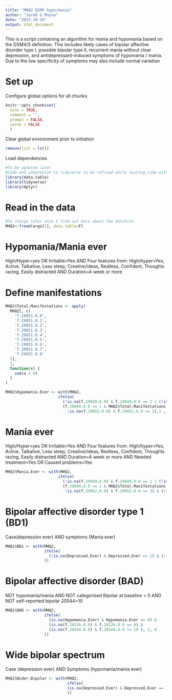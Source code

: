 ```yaml
---
title: "MHQ2 DSM5 hypo/mania"
author: "Jared G Maina"
date: "2023-10-19"
output: html_document
---
```


This is a script containing an algorithm for mania and hypomania based on the DSM4/5 definition. This includes likely cases of bipolar affective disorder type I, possible bipolar type II, recurrent mania without clear depression, and antidepressant-induced symptoms of hypomania / mania. Due to the low specificity of symptoms may also include normal variation

# Set up
Configure global options for all chunks
```r
knitr::opts_chunk$set(
  echo = TRUE,
  comment = '',
  prompt = FALSE,
  cache = FALSE
  )
```

Clear global environment prior to initiation
```r
remove(list = ls())
```

Load dependencies
```r
#To be updated later
#Code and adaptation to tidyverse to be refined while testing code with data
library(data.table)
library(tidyverse)
library(dplyr)
```

# Read in the data

```r
#To change later once I find out more about the datafile
MHQ2<-fread(args[1], data.table=F)
```

# Hypomania/Mania ever
High/Hyper=yes OR Irritable=Yes
AND
Four features from:
  High/hyper=Yes, Active, Talkative, Less sleep, Creative/ideas, Restless, Confident, Thoughts racing, Easily distracted
AND
Duration=A week or more

# Define manifestations

```r
MHQ2$Total.Manifestations <- apply(
  MHQ2[, c(
    'f.29051.0.0',
    'f.29051.0.1',
    'f.29051.0.2',
    'f.29051.0.3',
    'f.29051.0.4',
    'f.29051.0.5',
    'f.29051.0.6',
    'f.29051.0.7',
    'f.29051.0.8'
  )],
  1,
  function(x) {
    sum(x > 0)
  }
)
```

```r
MHQ2$Hypomania.Ever <- with(MHQ2, 
                       ifelse(
                         (!is.na(f.29049.0.0) & f.29049.0.0 == 1 | (!is.na(f.29050.0.0) & f.29050.0.0 == 1)) &
                         (f.29049.0.0 == 1 & MHQ2$Total.Manifestations >= 3) &
                           !is.na(f.29052.0.0) & f.29052.0.0 == 3),1 , 0)
```

# Mania ever
High/Hyper=yes OR Irritable=Yes
AND
Four features from:
  High/hyper=Yes, Active, Talkative, Less sleep, Creative/ideas, Restless, Confident, Thoughts racing, Easily distracted
AND
Duration=A week or more
AND
Needed treatment=Yes OR Caused problems=Yes

```r

MHQ2$Mania.Ever <- with(MHQ2, 
                       ifelse(
                         (!is.na(f.29049.0.0) & f.29049.0.0 == 1 | (!is.na(f.29050.0.0) & f.29050.0.0 == 1)) &
                         (f.29049.0.0 == 1 & MHQ2$Total.Manifestations >= 3) &
                          !is.na(f.29052.0.0) & f.29052.0.0 == 3) & (!is.na(f.29056.0.0) & f.29056.0.0 == 1) | (!is.na(f.29057.0.0) & f.29057.0.0 == 1), 1, 0)
```

# Bipolar affective disorder type 1 (BD1)
Case(depression ever) AND symptoms (Mania ever)
```r
MHQ2$BD1 <- with(MHQ2,
                 ifelse(
                   (!is.na(Depressed.Ever) & Depressed.Ever == 1) & (!is.na(Mania.Ever) & Mania.Ever == 1), 1, 0
                 ))
```

# Bipolar affective disorder (BAD)
NOT hypomania/mania AND NOT categorised Bipolar at baseline = 0 AND NOT self-reported bipolar 20544=10
```r
MHQ2$BAD <- with(MHQ2,
                 ifelse(
                   (is.na(Hypomania.Ever) & Hypomania.Ever == 0) &
                   (is.na(f.20126.0.0) & f.20126.0.0 == 0) &
                   (is.na(f.20544.0.0) & f.20544.0.0 != 10 ), 1, 0
                 ))
```

# Wide bipolar spectrum
Case (depression ever) AND Symptoms (hypomania/mania ever)
```r
MHQ2$Wider.Bipolar <- with(MHQ2,
                           ifelse(
                           (is.na(Depressed.Ever) & Depressed.Ever == 1 ) & (is.na(Hypomania.Ever) & Hypomania.Ever == 1), 1, 0
                           ))
```